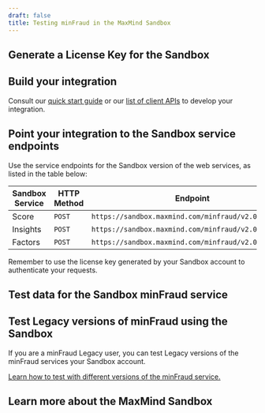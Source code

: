 ```yaml
---
draft: false
title: Testing minFraud in the MaxMind Sandbox
---
```



<SandboxIntro />

## Generate a License Key for the Sandbox

<SandboxLicenseKey />

## Build your integration

Consult our [quick start guide](/minfraud/evaluate-a-transaction?lang=en) or our
[list of client APIs](/minfraud/evaluate-a-transaction?lang=en#links-to-maxmind-client-apis)
to develop your integration.

## Point your integration to the Sandbox service endpoints

Use the service endpoints for the Sandbox version of the web services, as listed
in the table below:

| Sandbox Service | HTTP Method | Endpoint                                             |
| --------------- | ----------- | ---------------------------------------------------- |
| Score           | `POST`      | `https://sandbox.maxmind.com/minfraud/v2.0/score`    |
| Insights        | `POST`      | `https://sandbox.maxmind.com/minfraud/v2.0/insights` |
| Factors         | `POST`      | `https://sandbox.maxmind.com/minfraud/v2.0/factors`  |

Remember to use the license key generated by your Sandbox account to
authenticate your requests.

## Test data for the Sandbox minFraud service

<SandboxTestData />

## Test Legacy versions of minFraud using the Sandbox

If you are a minFraud Legacy user, you can test Legacy versions of the minFraud
services your Sandbox account.

[Learn how to test with different versions of the minFraud service.](/minfraud/minfraud-legacy?lang=en#select-the-proper-legacy-version-for-testing)

<SandboxLimits />

## Learn more about the MaxMind Sandbox

<SandboxLearnMore />
